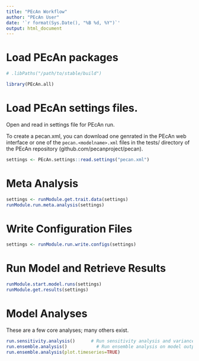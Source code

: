 ```yaml
---
title: "PEcAn Workflow"
author: "PEcAn User"
date: '`r format(Sys.Date(), "%B %d, %Y")`'
output: html_document
---
```


# Load PEcAn packages 

```r
# .libPaths("/path/to/stable/build")

library(PEcAn.all)
```

# Load PEcAn settings files.

Open and read in settings file for PEcAn run.

To create a pecan.xml, you can download one genrated in the PEcAn web interface or one of the `pecan.<modelname>.xml` files in the tests/ directory of the PEcAn repository (github.com/pecanproject/pecan).

```r
settings <- PEcAn.settings::read.settings("pecan.xml")
```

# Meta Analysis


```r

settings <- runModule.get.trait.data(settings)
runModule.run.meta.analysis(settings)

```

# Write Configuration Files

```r
settings <- runModule.run.write.configs(settings)

```

# Run Model and Retrieve Results

```r

runModule.start.model.runs(settings)
runModule.get.results(settings)

```

# Model Analyses

These are a few core analyses; many others exist.

```r
run.sensitivity.analysis()      # Run sensitivity analysis and variance decomposition on model output
run.ensemble.analysis()  	      # Run ensemble analysis on model output. 
run.ensemble.analysis(plot.timeseries=TRUE) 

```
